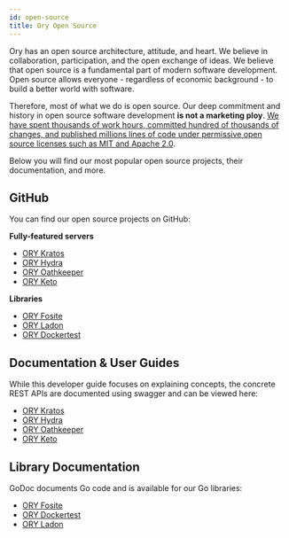 ```yaml
---
id: open-source
title: Ory Open Source
---
```


Ory has an open source architecture, attitude, and heart. We believe in
collaboration, participation, and the open exchange of ideas. We believe that
open source is a fundamental part of modern software development. Open source
allows everyone - regardless of economic background - to build a better world
with software.

Therefore, most of what we do is open source. Our deep commitment and history in
open source software development **is not a marketing ploy**.
[We have spent thousands of work hours, committed hundred of thousands of changes, and published millions lines of code under permissive open source licenses such as MIT and Apache 2.0](https://github.com/ory).

Below you will find our most popular open source projects, their documentation,
and more.

## GitHub

You can find our open source projects on GitHub:

**Fully-featured servers**

- [ORY Kratos](https://github.com/ory/kratos)
- [ORY Hydra](https://github.com/ory/hydra)
- [ORY Oathkeeper](https://github.com/ory/oathkeeper)
- [ORY Keto](https://github.com/ory/keto)

**Libraries**

- [ORY Fosite](https://github.com/ory/fosite)
- [ORY Ladon](https://github.com/ory/ladon)
- [ORY Dockertest](https://github.com/ory/dockertest)

## Documentation & User Guides

While this developer guide focuses on explaining concepts, the concrete REST
APIs are documented using swagger and can be viewed here:

- [ORY Kratos](https://www.ory.sh/kratos/docs)
- [ORY Hydra](https://www.ory.sh/hydra/docs)
- [ORY Oathkeeper](https://www.ory.sh/oathkeeper/docs)
- [ORY Keto](https://www.ory.sh/keto/docs)

## Library Documentation

GoDoc documents Go code and is available for our Go libraries:

- [ORY Fosite](https://godoc.org/github.com/ory/fosite)
- [ORY Dockertest](https://godoc.org/github.com/ory/dockertest)
- [ORY Ladon](https://godoc.org/github.com/ory/ladon)
